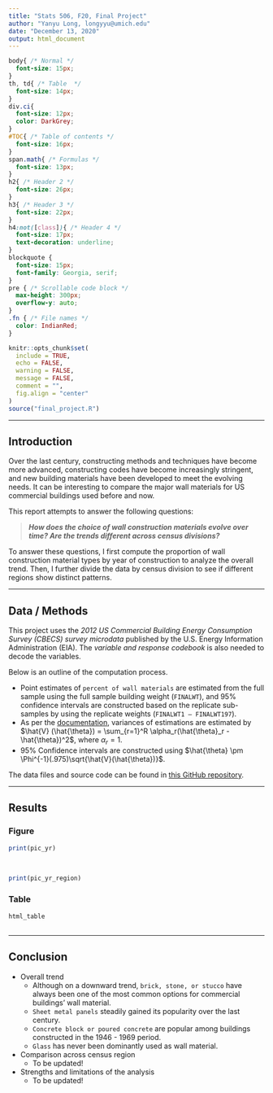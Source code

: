 ```yaml
---
title: "Stats 506, F20, Final Project"
author: "Yanyu Long, longyyu@umich.edu"
date: "December 13, 2020"
output: html_document
---
```


```css
body{ /* Normal */
  font-size: 15px;
}
th, td{ /* Table  */
  font-size: 14px;
}
div.ci{
  font-size: 12px;
  color: DarkGrey;
}
#TOC{ /* Table of contents */
  font-size: 16px;
}
span.math{ /* Formulas */
  font-size: 13px;
}
h2{ /* Header 2 */
  font-size: 26px;
}
h3{ /* Header 3 */
  font-size: 22px;
}
h4:not([class]){ /* Header 4 */
  font-size: 17px;
  text-decoration: underline;
}
blockquote {
  font-size: 15px;
  font-family: Georgia, serif;
}
pre { /* Scrollable code block */
  max-height: 300px;
  overflow-y: auto;
}
.fn { /* File names */
  color: IndianRed;
}
```


```r
knitr::opts_chunk$set(
  include = TRUE, 
  echo = FALSE,
  warning = FALSE, 
  message = FALSE,
  comment = "",
  fig.align = "center"
)
source("final_project.R")
```

****

## Introduction

Over the last century, constructing methods and techniques have become more advanced, constructing codes have become increasingly stringent, and new building materials have been developed to meet the evolving needs. It can be interesting to compare the major wall materials for US commercial buildings used before and now.  

This report attempts to answer the following questions:  

> ***How does the choice of wall construction materials evolve over time? Are the trends different across census divisions?***  
  
To answer these questions, I first compute the proportion of wall construction material types by year of construction to analyze the overall trend. 
Then, I further divide the data by census division to see if different regions show distinct patterns.  

****

## Data / Methods

This project uses the *2012 US Commercial Building Energy Consumption Survey (CBECS) survey microdata* published by the U.S. Energy Information Administration (EIA). 
The *variable and response codebook* is also needed to decode the variables. 

Below is an outline of the computation process. 

*  Point estimates of `percent of wall materials` are estimated from the full sample using the full sample building weight (`FINALWT`), and 95% confidence intervals are constructed based on the replicate sub-samples by using the replicate weights (`FINALWT1 – FINALWT197`). 
*  As per the [documentation](https://www.eia.gov/consumption/commercial/data/2012/pdf/user_guide_public_use_aug2016.pdf), variances of estimations are estimated by 
$\hat{V} (\hat{\theta}) = \sum_{r=1}^R \alpha_r(\hat{\theta}_r - \hat{\theta})^2$, 
where $\alpha_r = 1$. 
*  95% Confidence intervals are constructed using 
$\hat{\theta} \pm \Phi^{-1}(.975)\sqrt{\hat{V}(\hat{\theta})}$.
  

The data files and source code can be found in [this GitHub repository](https://github.com/longyyu/Stats506_FinalProj).

****

## Results {.tabset .tabset-pills}

### Figure

```r
print(pic_yr)
```

<br>

```r
print(pic_yr_region)
```

### Table

```r
html_table
```

## {- .unlisted .unnumbered}

****

## Conclusion

*  Overall trend
    * Although on a downward trend, `brick, stone, or stucco` have always been one of the most common options for commercial buildings' wall material. 
    * `Sheet metal panels` steadily gained its popularity over the last century. 
    * `Concrete block or poured concrete` are popular among buildings constructed in the 1946 - 1969 period.
    * `Glass` has never been dominantly used as wall material. 
*  Comparison across census region
    * [To be updated!]{.fn} 
*  Strengths and limitations of the analysis
    * [To be updated!]{.fn} 

